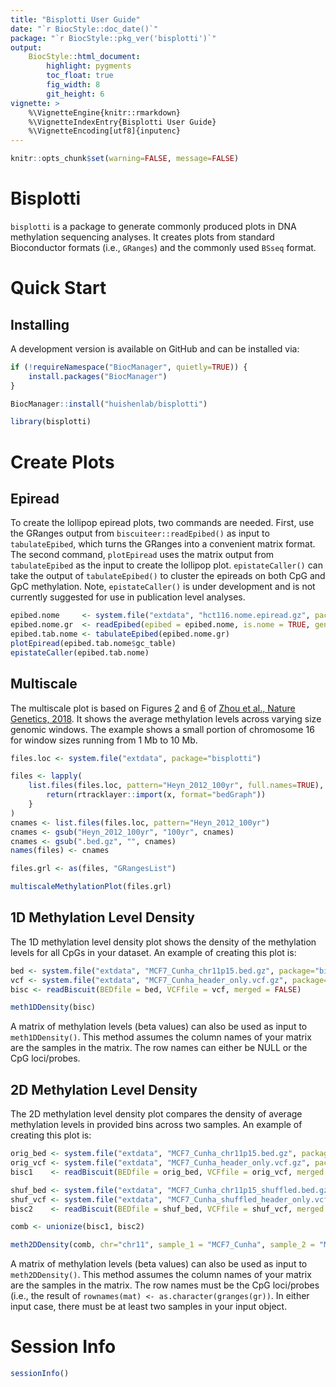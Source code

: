 ```yaml
---
title: "Bisplotti User Guide"
date: "`r BiocStyle::doc_date()`"
package: "`r BiocStyle::pkg_ver('bisplotti')`"
output:
    BiocStyle::html_document:
        highlight: pygments
        toc_float: true
        fig_width: 8
        git_height: 6
vignette: >
    %\VignetteEngine{knitr::rmarkdown}
    %\VignetteIndexEntry{Bisplotti User Guide}
    %\VignetteEncoding[utf8]{inputenc}
---
```


```r
knitr::opts_chunk$set(warning=FALSE, message=FALSE)
```

# Bisplotti

`bisplotti` is a package to generate commonly produced plots in DNA methylation
sequencing analyses. It creates plots from standard Bioconductor formats (i.e.,
`GRanges`) and the commonly used `BSseq` format.

# Quick Start

## Installing

A development version is available on GitHub and can be installed via:

```r
if (!requireNamespace("BiocManager", quietly=TRUE)) {
    install.packages("BiocManager")
}

BiocManager::install("huishenlab/bisplotti")
```

```r
library(bisplotti)
```

# Create Plots

## Epiread

To create the lollipop epiread plots, two commands are needed. First, use the
GRanges output from `biscuiteer::readEpibed()` as input to `tabulateEpibed`,
which turns the GRanges into a convenient matrix format. The second command,
`plotEpiread` uses the matrix output from `tabulateEpibed` as the input to
create the lollipop plot. `epistateCaller()` can take the output of
`tabulateEpibed()` to cluster the epireads on both CpG and GpC methylation.
Note, `epistateCaller()` is under development and is not currently suggested
for use in publication level analyses.

```r
epibed.nome     <- system.file("extdata", "hct116.nome.epiread.gz", package="biscuiteer")
epibed.nome.gr  <- readEpibed(epibed = epibed.nome, is.nome = TRUE, genome = "hg19", chr = "chr1")
epibed.tab.nome <- tabulateEpibed(epibed.nome.gr)
plotEpiread(epibed.tab.nome$gc_table)
epistateCaller(epibed.tab.nome)
```

## Multiscale

The multiscale plot is based on Figures [2](https://www.nature.com/articles/s41588-018-0073-4/figures/2) 
and [6](https://www.nature.com/articles/s41588-018-0073-4/figures/6) of 
[Zhou et al., Nature Genetics, 2018](https://www.nature.com/articles/s41588-018-0073-4).
It shows the average methylation levels across varying size genomic windows.
The example shows a small portion of chromosome 16 for window sizes running
from 1 Mb to 10 Mb.

```r
files.loc <- system.file("extdata", package="bisplotti")

files <- lapply(
    list.files(files.loc, pattern="Heyn_2012_100yr", full.names=TRUE), function(x) {
        return(rtracklayer::import(x, format="bedGraph"))
    }
)
cnames <- list.files(files.loc, pattern="Heyn_2012_100yr")
cnames <- gsub("Heyn_2012_100yr", "100yr", cnames)
cnames <- gsub(".bed.gz", "", cnames)
names(files) <- cnames

files.grl <- as(files, "GRangesList")

multiscaleMethylationPlot(files.grl)
```

## 1D Methylation Level Density

The 1D methylation level density plot shows the density of the methylation
levels for all CpGs in your dataset. An example of creating this plot is:

```r
bed <- system.file("extdata", "MCF7_Cunha_chr11p15.bed.gz", package="biscuiteer")
vcf <- system.file("extdata", "MCF7_Cunha_header_only.vcf.gz", package="biscuiteer")
bisc <- readBiscuit(BEDfile = bed, VCFfile = vcf, merged = FALSE)

meth1DDensity(bisc)
```
A matrix of methylation levels (beta values) can also be used as input to
`meth1DDensity()`. This method assumes the column names of your matrix are the
samples in the matrix. The row names can either be NULL or the CpG loci/probes.

## 2D Methylation Level Density

The 2D methylation level density plot compares the density of average
methylation levels in provided bins across two samples. An example of creating
this plot is:

```r
orig_bed <- system.file("extdata", "MCF7_Cunha_chr11p15.bed.gz", package="biscuiteer")
orig_vcf <- system.file("extdata", "MCF7_Cunha_header_only.vcf.gz", package="biscuiteer")
bisc1    <- readBiscuit(BEDfile = orig_bed, VCFfile = orig_vcf, merged = FALSE)

shuf_bed <- system.file("extdata", "MCF7_Cunha_chr11p15_shuffled.bed.gz", package="biscuiteer")
shuf_vcf <- system.file("extdata", "MCF7_Cunha_shuffled_header_only.vcf.gz", package="biscuiteer")
bisc2    <- readBiscuit(BEDfile = shuf_bed, VCFfile = shuf_vcf, merged = FALSE)

comb <- unionize(bisc1, bisc2)

meth2DDensity(comb, chr="chr11", sample_1 = "MCF7_Cunha", sample_2 = "MCF7_Cunha_shuffled")
```

A matrix of methylation levels (beta values) can also be used as input to
`meth2DDensity()`. This method assumes the column names of your matrix are the
samples in the matrix. The row names must be the CpG loci/probes (i.e., the
result of `rownames(mat) <- as.character(granges(gr))`. In either input case,
there must be at least two samples in your input object.

# Session Info

```r
sessionInfo()
```


